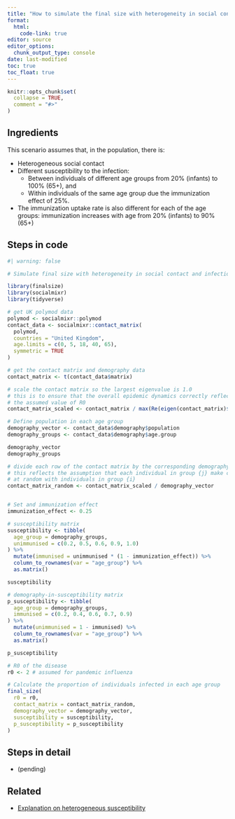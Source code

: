 ```yaml
---
title: "How to simulate the final size with heterogeneity in social contact and infection susceptibility?"
format: 
  html:
    code-link: true
editor: source
editor_options: 
  chunk_output_type: console
date: last-modified
toc: true
toc_float: true
---
```


```r
knitr::opts_chunk$set(
  collapse = TRUE,
  comment = "#>"
)
```

## Ingredients

This scenario assumes that, in the population, there is: 

- Heterogeneous social contact
- Different susceptibility to the infection:
  - Between individuals of different age groups from 20% (infants) to 100% (65+), and
  - Within individuals of the same age group due the immunization effect of 25%.
- The immunization uptake rate is also different for each of the age groups: immunization increases with age from 20% (infants) to 90% (65+)

## Steps in code

```r
#| warning: false

# Simulate final size with heterogeneity in social contact and infection susceptibility

library(finalsize)
library(socialmixr)
library(tidyverse)

# get UK polymod data
polymod <- socialmixr::polymod
contact_data <- socialmixr::contact_matrix(
  polymod,
  countries = "United Kingdom",
  age.limits = c(0, 5, 18, 40, 65),
  symmetric = TRUE
)

# get the contact matrix and demography data
contact_matrix <- t(contact_data$matrix)

# scale the contact matrix so the largest eigenvalue is 1.0
# this is to ensure that the overall epidemic dynamics correctly reflect
# the assumed value of R0
contact_matrix_scaled <- contact_matrix / max(Re(eigen(contact_matrix)$values))

# Define population in each age group
demography_vector <- contact_data$demography$population
demography_groups <- contact_data$demography$age.group

demography_vector
demography_groups

# divide each row of the contact matrix by the corresponding demography
# this reflects the assumption that each individual in group {j} make contacts
# at random with individuals in group {i}
contact_matrix_random <- contact_matrix_scaled / demography_vector


# Set and immunization effect
immunization_effect <- 0.25

# susceptibility matrix
susceptibility <- tibble(
  age_group = demography_groups,
  unimmunised = c(0.2, 0.5, 0.6, 0.9, 1.0)
) %>%
  mutate(immunised = unimmunised * (1 - immunization_effect)) %>%
  column_to_rownames(var = "age_group") %>%
  as.matrix()

susceptibility

# demography-in-susceptibility matrix
p_susceptibility <- tibble(
  age_group = demography_groups,
  immunised = c(0.2, 0.4, 0.6, 0.7, 0.9)
) %>%
  mutate(unimmunised = 1 - immunised) %>%
  column_to_rownames(var = "age_group") %>%
  as.matrix()

p_susceptibility

# R0 of the disease
r0 <- 2 # assumed for pandemic influenza

# Calculate the proportion of individuals infected in each age group
final_size(
  r0 = r0,
  contact_matrix = contact_matrix_random,
  demography_vector = demography_vector,
  susceptibility = susceptibility,
  p_susceptibility = p_susceptibility
)
```

## Steps in detail

- (pending)

## Related

- [Explanation on heterogeneous susceptibility](https://epiverse-trace.github.io/finalsize/articles/varying_susceptibility.html#primer-on-heterogeneous-susceptibility)
